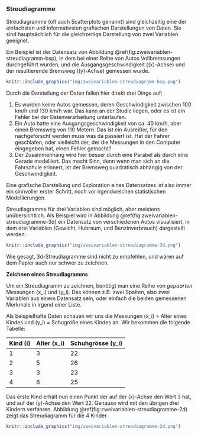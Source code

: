 ### Streudiagramme

Streudiagramme (oft auch Scatterplots genannt) sind gleichzeitig eine der einfachsten und informativsten grafischen Darstellungen von Daten. Sie sind hauptsächlich für die gleichzeitige Darstellung von zwei Variablen geeignet.

Ein Beispiel ist der Datensatz von Abbildung \@ref(fig:zweivariablen-streudiagramm-bsp), in dem bei einer Reihe von Autos Vollbremsungen durchgeführt wurden, und die Ausgangsgeschwindigkeit (\(x\)-Achse) und der resultierende Bremsweg (\(y\)-Achse) gemessen wurde.

```r
knitr::include_graphics("img/zweivariablen-streudiagramm-bsp.png")
```

Durch die Darstellung der Daten fallen hier direkt drei Dinge auf:

1. Es wurden keine Autos gemessen, deren Geschwindigkeit zwischen 100 km/h und 130 km/h war. Das kann an der Studie liegen, oder es ist ein Fehler bei der Datenverarbeitung unterlaufen.
2. Ein Auto hatte eine Ausgangsgeschwindigkeit von ca. 40 km/h, aber einen Bremsweg von 110 Metern. Das ist ein Ausreißer, für den nachgeforscht werden muss was da passiert ist. Hat der Fahrer geschlafen, oder vielleicht der, der die Messungen in den Computer eingegeben hat, einen Fehler gemacht?
3. Der Zusammenhang wird hier besser durch eine Parabel als durch eine Gerade modelliert. Das macht Sinn, denn wenn man sich an die Fahrschule erinnert, ist der Bremsweg quadratisch abhängig von der Geschwindigkeit.

Eine grafische Darstellung und Exploration eines Datensatzes ist also immer ein sinnvoller erster Schritt, noch vor irgendwelchen statistischen Modellierungen.

Streudiagramme für drei Variablen sind möglich, aber meistens unübersichtlich. Als Beispiel wird in Abbildung \@ref(fig:zweivariablen-streudiagramme-3d) ein Datensatz von verschiedenen Autos visualisiert, in dem drei Variablen (Gewicht, Hubraum, und Benzinverbrauch) dargestellt werden:

```r
knitr::include_graphics("img/zweivariablen-streudiagramme-3d.png")
```

Wie gesagt, 3d-Streudiagramme sind nicht zu empfehlen, und wären auf dem Papier auch nur schwer zu zeichnen.

**Zeichnen eines Streudiagramms**

Um ein Streudiagramm zu zeichnen, benötigt man eine Reihe von *gepaarten* Messungen \(x_i\) und \(y_i\). Das können z.B. zwei Spalten, also zwei Variablen aus einem Datensatz sein, oder einfach die beiden gemessenen Merkmale in irgend einer Liste.

Als beispielhafte Daten schauen wir uns die Messungen \(x_i\) = Alter eines Kindes und \(y_i\) = Schugröße eines Kindes an. Wir bekommen die folgende Tabelle:

| Kind \(i\) | Alter \(x_i\) | Schuhgrösse \(y_i\) |
| ---------- | ------------- | ------------------- |
| 1          | 3             | 22                  |
| 2          | 5             | 26                  |
| 3          | 3             | 23                  |
| 4          | 6             | 25                  |

Das erste Kind erhält nun einen Punkt der auf der \(x\)-Achse den Wert 3 hat, und auf der \(y\)-Achse den Wert 22. Genauso wird mit den übrigen drei Kindern verfahren. Abbildung \@ref(fig:zweivariablen-streudiagramme-2d) zeigt das Streudiagramm für die 4 Kinder.

```r
knitr::include_graphics("img/zweivariablen-streudiagramme-2d.png")
```